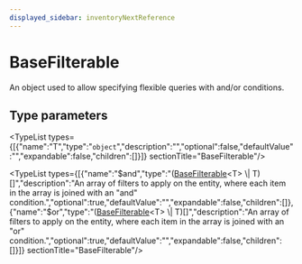 ```yaml
---
displayed_sidebar: inventoryNextReference
---
```



# BaseFilterable

An object used to allow specifying flexible queries with and/or conditions.

## Type parameters

<TypeList types={[{"name":"T","type":"`object`","description":"","optional":false,"defaultValue":"","expandable":false,"children":[]}]}  sectionTitle="BaseFilterable"/>

<TypeList types={[{"name":"$and","type":"([BaseFilterable](inventory_next.BaseFilterable.mdx)&#60;T&#62; \\| T)[]","description":"An array of filters to apply on the entity, where each item in the array is joined with an \"and\" condition.","optional":true,"defaultValue":"","expandable":false,"children":[]},{"name":"$or","type":"([BaseFilterable](inventory_next.BaseFilterable.mdx)&#60;T&#62; \\| T)[]","description":"An array of filters to apply on the entity, where each item in the array is joined with an \"or\" condition.","optional":true,"defaultValue":"","expandable":false,"children":[]}]}  sectionTitle="BaseFilterable"/>
